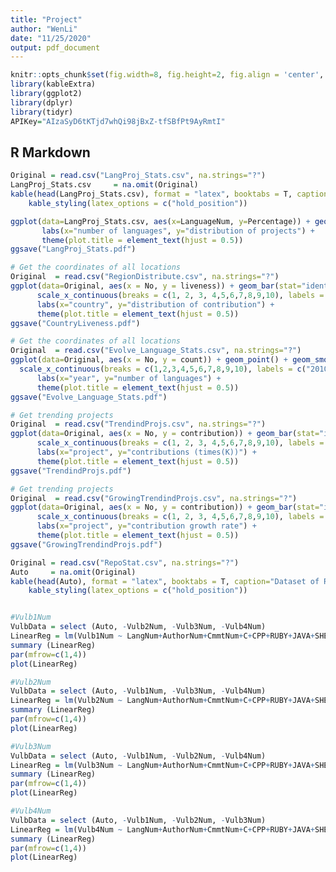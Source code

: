 ---
title: "Project"
author: "WenLi"
date: "11/25/2020"
output: pdf_document
---

```{r setup, include=FALSE}
knitr::opts_chunk$set(fig.width=8, fig.height=2, fig.align = 'center', message=FALSE, warning=FALSE)
library(kableExtra)
library(ggplot2)
library(dplyr)
library(tidyr)
APIKey="AIzaSyD6tKTjd7whQi98jBxZ-tfSBfPt9AyRmtI"
```

## R Markdown


```{r cars}
Original = read.csv("LangProj_Stats.csv", na.strings="?")
LangProj_Stats.csv     = na.omit(Original)
kable(head(LangProj_Stats.csv), format = "latex", booktabs = T, caption="LangProj_Stats.csv")%>%
    kable_styling(latex_options = c("hold_position"))

ggplot(data=LangProj_Stats.csv, aes(x=LanguageNum, y=Percentage)) + geom_point() + geom_smooth() +
       labs(x="number of languages", y="distribution of projects") +
       theme(plot.title = element_text(hjust = 0.5)) 
ggsave("LangProj_Stats.pdf")
```

```{r}

# Get the coordinates of all locations
Original  = read.csv("RegionDistribute.csv", na.strings="?")
ggplot(data=Original, aes(x = No, y = liveness)) + geom_bar(stat="identity", width=0.5) +
      scale_x_continuous(breaks = c(1, 2, 3, 4,5,6,7,8,9,10), labels = c("China", "US", "India", "Germany", "UK", "Japan", "Canda", "France", "Russia", "Brazil")) + 
      labs(x="country", y="distribution of contribution") +
      theme(plot.title = element_text(hjust = 0.5)) 
ggsave("CountryLiveness.pdf")
```

```{r}

# Get the coordinates of all locations
Original  = read.csv("Evolve_Language_Stats.csv", na.strings="?")
ggplot(data=Original, aes(x = No, y = count)) + geom_point() + geom_smooth() +
  scale_x_continuous(breaks = c(1,2,3,4,5,6,7,8,9,10), labels = c("2010", "2011", "2012", "2013", "2014", "2015", "2016", "2017", "2018", "2019")) +
      labs(x="year", y="number of languages") +
      theme(plot.title = element_text(hjust = 0.5)) 
ggsave("Evolve_Language_Stats.pdf")


```


```{r}
# Get trending projects
Original  = read.csv("TrendindProjs.csv", na.strings="?")
ggplot(data=Original, aes(x = No, y = contribution)) + geom_bar(stat="identity", width=0.5) +
      scale_x_continuous(breaks = c(1, 2, 3, 4,5,6,7,8,9,10), labels = c("Vscode", "Azure-docs", "Flutter", "Firstcontributions", "Tensorflow", "Facebook", "Kubernetes", "DefinitelyTyped", "Ansible", "Home-assistant")) + 
      labs(x="project", y="contributions (times(K))") +
      theme(plot.title = element_text(hjust = 0.5)) 
ggsave("TrendindProjs.pdf")

```


```{r}
# Get trending projects
Original  = read.csv("GrowingTrendindProjs.csv", na.strings="?")
ggplot(data=Original, aes(x = No, y = contribution)) + geom_bar(stat="identity", width=0.5) +
      scale_x_continuous(breaks = c(1, 2, 3, 4,5,6,7,8,9,10), labels = c("AspNetCore", "Flutter", "Vsts-docs", "Istio", "Amplify-js", "Charts", "Proton", "Gatsby", "Storybook", "Cypress")) + 
      labs(x="project", y="contribution growth rate") +
      theme(plot.title = element_text(hjust = 0.5)) 
ggsave("GrowingTrendindProjs.pdf")

```



```{r}
Original = read.csv("RepoStat.csv", na.strings="?")
Auto     = na.omit(Original)
kable(head(Auto), format = "latex", booktabs = T, caption="Dataset of RepoStat.csv")%>%
    kable_styling(latex_options = c("hold_position"))


#Vulb1Num
VulbData = select (Auto, -Vulb2Num, -Vulb3Num, -Vulb4Num)
LinearReg = lm(Vulb1Num ~ LangNum+AuthorNum+CmmtNum+C+CPP+RUBY+JAVA+SHELL+PHP+CSHP+PYTHON+JAVASCRIPT+TYPESCRIPT, data = VulbData)
summary (LinearReg)
par(mfrow=c(1,4))
plot(LinearReg)

#Vulb2Num
VulbData = select (Auto, -Vulb1Num, -Vulb3Num, -Vulb4Num)
LinearReg = lm(Vulb2Num ~ LangNum+AuthorNum+CmmtNum+C+CPP+RUBY+JAVA+SHELL+PHP+CSHP+PYTHON+JAVASCRIPT+TYPESCRIPT, data = VulbData)
summary (LinearReg)
par(mfrow=c(1,4))
plot(LinearReg)

#Vulb3Num
VulbData = select (Auto, -Vulb1Num, -Vulb2Num, -Vulb4Num)
LinearReg = lm(Vulb3Num ~ LangNum+AuthorNum+CmmtNum+C+CPP+RUBY+JAVA+SHELL+PHP+CSHP+PYTHON+JAVASCRIPT+TYPESCRIPT, data = VulbData)
summary (LinearReg)
par(mfrow=c(1,4))
plot(LinearReg)

#Vulb4Num
VulbData = select (Auto, -Vulb1Num, -Vulb2Num, -Vulb3Num)
LinearReg = lm(Vulb4Num ~ LangNum+AuthorNum+CmmtNum+C+CPP+RUBY+JAVA+SHELL+PHP+CSHP+PYTHON+JAVASCRIPT+TYPESCRIPT, data = VulbData)
summary (LinearReg)
par(mfrow=c(1,4))
plot(LinearReg)
```


